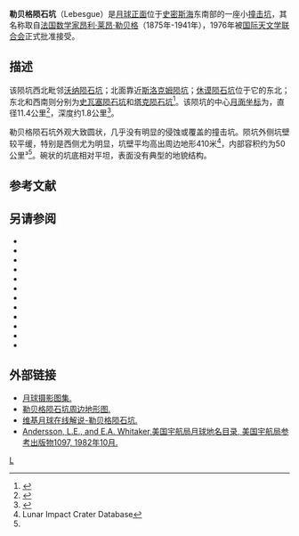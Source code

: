 {{lunar crater data|
 image=Lebesgue crater AS15-M-1062.jpg|
 caption=[[阿波罗15号|阿波罗15号]]测绘相机拍摄的图像|
 latitude=5.14|
 N_or_S=S|
 longitude=88.97|
 E_or_W=E|
 diameter=11.4公里|
 depth=1.86公里|
 colong=272|
 eponym=[[昂利·勒贝格|昂利·勒贝格]]}}
'''勒贝格陨石坑'''（Lebesgue）是[[月球正面|月球正面]]位于[[史密斯海|史密斯海]]东南部的一座小[[撞击坑|撞击坑]]，其名称取自[[法国|法国]][[数学家|数学家]][[昂利·勒贝格|昂利·莱昂·勒贝格]]（1875年-1941年），1976年被[[国际天文学联合会|国际天文学联合会]]正式批准接受。

==描述==
该陨坑西北毗邻[[沃纳陨石坑|沃纳陨石坑]]；北面靠近[[斯洛克姆陨坑|斯洛克姆陨坑]]；[[休谟陨石坑|休谟陨石坑]]位于它的东北；东北和西南则分别为[[史瓦塞陨石坑|史瓦塞陨石坑]]和[[塔克陨石坑|塔克陨石坑]]<ref>{{Cite web |url=http://planetarynames.wr.usgs.gov/images/Lunar/lac_81_lo.pdf |title=Crater Lebesgue on the LAC-81 map |accessdate=2016-08-19 |archive-date=2013-02-20 |archive-url=https://web.archive.org/web/20130220184629/http://planetarynames.wr.usgs.gov/images/Lunar/lac_81_lo.pdf |dead-url=no }}</ref>。该陨坑的中心[[月面坐标|月面坐标]]为{{Coord|5.14|N|88.97|E|globe:Moon|nogoogle=1|noosm=1}}，直径11.4公里<ref name="IAU">{{Cite web |url=http://planetarynames.wr.usgs.gov/Feature/3323 |title=Directory of the International Astronomical Union |access-date=2016-08-19 |archive-date=2016-01-02 |archive-url=https://web.archive.org/web/20160102045420/http://planetarynames.wr.usgs.gov/Feature/3323 |dead-url=no }}</ref>，深度约1.8公里<ref>{{Cite web |url=http://fisherka.csolutionshosting.net/astronote/plan/craterdepth/html/CraterDepthFeatureNameWestfall.html |title=John E. Westfall's Atlas of the Lunar Terminator, Cambridge Univ. Press (2000) |accessdate=2016-08-19 |archive-date=2014-12-18 |archive-url=https://archive.today/20141218234310/http://fisherka.csolutionshosting.net/astronote/plan/craterdepth/html/CraterDepthFeatureNameWestfall.html |dead-url=no }}</ref>。

勒贝格陨石坑外观大致圆状，几乎没有明显的侵蚀或覆盖的撞击坑。陨坑外侧坑壁较平缓，特别是西侧尤为明显，坑壁平均高出周边地形410米<ref name=LICD>Lunar Impact Crater Database</ref>，内部容积约为50公里³<ref name="LICD"/>。碗状的坑底相对平坦，表面没有典型的地貌结构。

==参考文献==
{{reflist}}

==另请参阅==
{{refbegin}}
* {{cite book
  | last1 = Andersson
  | first1 = L. E.
  | last2 = Whitaker
  | first2 = E. A.
  | authorlink2 = Ewen Whitaker
  | date = 1982
  | title = [[NASA|NASA]] Catalogue of Lunar Nomenclature
  | publisher = NASA RP-1097
  | ref = harv
  }}
* {{cite web
  | last = Blue
  | first = Jennifer
  | date = July 25, 2007
  | title = Gazetteer of Planetary Nomenclature
  | publisher = [[United_States_Geological_Survey|USGS]]
  | url = http://planetarynames.wr.usgs.gov/
  | accessdate = 2007-08-05
  | ref = harv
  | archive-date = 2012-04-08
  | archive-url = https://www.webcitation.org/66mXDr4G9?url=http://planetarynames.wr.usgs.gov/
  | dead-url = no
  }}
* {{cite book
  | last1 = Bussey
  | first1 = B.
  | authorlink1 = Ben Bussey
  | last2 = Spudis
  | first2 = P.
  | authorlink2 = Paul Spudis
  | date = 2004
  | title = The Clementine Atlas of the Moon
  | publisher = Cambridge University Press
  | location = New York
  | isbn = 978-0-521-81528-4
  | ref = harv
  }}
* {{cite book
  | last1 = Cocks
  | first1 = Elijah E.
  | last2 = Cocks
  | first2 = Josiah C.
  | date = 1995
  | title = Who's Who on the Moon: A Biographical Dictionary of Lunar Nomenclature
  | url = https://archive.org/details/isbn_9780936389271
  | publisher = Tudor Publishers
  | isbn = 978-0-936389-27-1
  | ref = harv
  }}
* {{cite web
  | last = McDowell
  | first = Jonathan
  | date = July 15, 2007
  | url = http://host.planet4589.org/astro/lunar/
  | title = Lunar Nomenclature
  | publisher = Jonathan's Space Report
  | accessdate = 2007-10-24
  | ref = harv
  | archive-date = 2012-05-26
  | archive-url = https://www.webcitation.org/67wcYNfK3?url=http://host.planet4589.org/astro/lunar/
  | dead-url = no
  }}
* {{cite journal| last1 = Menzel| first1 = D. H.| last2 = Minnaert| first2 = M.| last3 = Levin| first3 = B.| last4 = Dollfus| first4 = A.| last5 = Bell| first5 = B.| title = Report on Lunar Nomenclature by the Working Group of Commission 17 of the IAU| doi = 10.1007/BF00171763| journal = Space Science Reviews| volume = 12| issue = 2| pages = 136–186| date = 1971| bibcode = 1971SSRv...12..136M| ref = harv}}
* {{cite book
  | first = Patrick
  | last = Moore
  | authorlink = Patrick Moore
  | date = 2001
  | title = On the Moon
  | url = https://archive.org/details/patrickmooreonmo00patr
  | publisher = Sterling Publishing Co.
  | isbn = 978-0-304-35469-6
  | ref = harv
  }}
* {{cite book
  | first = Fred W.
  | last = Price
  | date = 1988
  | title = The Moon Observer's Handbook
  | publisher = Cambridge University Press
  | isbn = 978-0-521-33500-3
  | ref = harv
  }}
* {{cite book
  | last = Rükl
  | first = Antonín
  | authorlink = Antonín Rükl
  | date = 1990
  | title = Atlas of the Moon
  | publisher = Kalmbach Books
  | isbn = 978-0-913135-17-4
  | ref = harv
  }}
* {{cite book
  | last = Webb
  | first = Rev. T. W.
  | authorlink = Thomas William Webb
  | date = 1962
  | title = Celestial Objects for Common Telescopes
  | url = https://archive.org/details/celestialobjects00webb
  | edition = 6th revised
  | publisher = Dover
  | isbn = 978-0-486-20917-3
  | ref = harv
  }}
* {{cite book
  | first = Ewen A.
  | last = Whitaker
  | authorlink = Ewen Whitaker
  | date = 1999
  | title = Mapping and Naming the Moon
  | publisher = Cambridge University Press
  | isbn = 978-0-521-62248-6
  | ref = harv
  }}
* {{cite book
  | first = Peter T.
  | last = Wlasuk
  | date = 2000
  | title = Observing the Moon
  | publisher = Springer
  | isbn = 978-1-85233-193-1
  | ref = harv
 }}
{{refend}}

==外部链接==
*[http://www.lpi.usra.edu/resources/lunar_orbiter/bin/srch_nam.shtml?Lebesgue%7C0 月球摄影图集.] {{Wayback|url=http://www.lpi.usra.edu/resources/lunar_orbiter/bin/srch_nam.shtml?Lebesgue%7C0 |date=20201127013056 }}
*[http://www.lpi.usra.edu/resources/mapcatalog/LTO/lto81b3_1/ 勒贝格陨石坑周边地形图.] {{Wayback|url=http://www.lpi.usra.edu/resources/mapcatalog/LTO/lto81b3_1/ |date=20160304052841 }}
*[http://the-moon.wikispaces.com/Lebesgue 维基月球在线解说-勒贝格陨石坑.] {{Wayback|url=http://the-moon.wikispaces.com/Lebesgue |date=20180531115752 }}
*[http://planet4589.org/astro/lunar/RP-1097.pdf Andersson, L.E., and E.A. Whitaker,美国宇航局月球地名目录, 美国宇航局参考出版物1097, 1982年10月.] {{Wayback|url=http://planet4589.org/astro/lunar/RP-1097.pdf |date=20141006125838 }}

[[Category:月球环形山|L]]
{{月球環形山 (L-N)}}